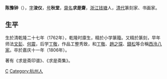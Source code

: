 '''陈豫钟'''（{{bd|1762年||1806年||C}}），[[表字|字]]'''浚仪'''，[[号|号]]'''秋堂'''，[[齋名|齋名]]'''求是齋'''，[[浙江|浙江]][[钱塘县|钱塘]]人，[[清代|清代]]篆刻家、书画家。

==生平==
生於清乾隆二十七年（1762年），乾隆时廪生，精於小学篆籀。又精於篆刻，早年师法[[文彭|文彭]]、[[何震_(明朝)|何震]]，后学[[丁敬|丁敬]]，作品工整秀致，和[[丁敬|丁敬]]、[[趙之琛|趙之琛]]、[[錢松|錢松]]等合稱[[西泠八家|西泠八家]]。卒於嘉庆十一年（1806年）。

著有《求是斋印谱》、《求是斋集》。

{{西泠后四家}}
{{西泠八家}}
[[Category:清朝篆刻家|C]]
[[Category:杭州人|Category:杭州人]]
